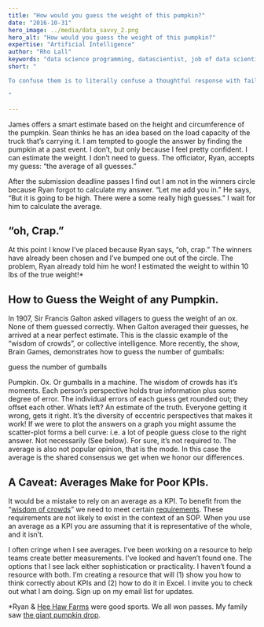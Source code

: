 ```yaml
---
title: "How would you guess the weight of this pumpkin?"
date: "2016-10-31"
hero_image: ../media/data_savvy_2.png
hero_alt: "How would you guess the weight of this pumpkin?"
expertise: "Artificial Intelligence"
author: "Rho Lall"
keywords: "data science programming, datascientist, job of data scientist, data driven insights, data driven solutions"
short: "

To confuse them is to literally confuse a thoughtful response with failing to respond.

"

---
```

James offers a smart estimate based on the height and circumference of the pumpkin. Sean thinks he has an idea based on the load capacity of the truck that’s carrying it. I am tempted to google the answer by finding the pumpkin at a past event. I don’t, but only because I feel pretty confident. I can estimate the weight. I don’t need to guess. The officiator, Ryan, accepts my guess: “the average of all guesses.”

After the submission deadline passes I find out I am not in the winners circle because Ryan forgot to calculate my answer. “Let me add you in.” He says, “But it is going to be high. There were a some really high guesses.” I wait for him to calculate the average.

 

## “oh, Crap.”

At this point I know I’ve placed because Ryan says, “oh, crap.” The winners have already been chosen and I’ve bumped one out of the circle. The problem, Ryan already told him he won! I estimated the weight to within 10 lbs of the true weight!*

 

## How to Guess the Weight of any Pumpkin.

In 1907, Sir Francis Galton asked villagers to guess the weight of an ox. None of them guessed correctly. When Galton averaged their guesses, he arrived at a near perfect estimate. This is the classic example of the “wisdom of crowds”, or collective intelligence. More recently, the show, Brain Games, demonstrates how to guess the number of gumballs:

guess the number of gumballs

Pumpkin. Ox. Or gumballs in a machine. The wisdom of crowds has it’s moments. Each person’s perspective holds true information plus some degree of error. The individual errors of each guess get rounded out; they offset each other. Whats left? An estimate of the truth. Everyone getting it wrong, gets it right. It’s the diversity of eccentric perspectives that makes it work!  If we were to plot the answers on a graph you might assume the scatter-plot forms a bell curve: i.e. a lot of people guess close to the right answer. Not necessarily (See below). For sure, it’s not required to. The average is also not popular opinion, that is the mode. In this case the average is the shared consensus we get when we honor our differences.



## A Caveat: Averages Make for Poor KPIs.
It would be a mistake to rely on an average as a KPI. To benefit from the “[wisdom of crowds](https://www.amazon.com/gp/product/0385721706/ref=as_li_qf_sp_asin_il_tl?ie=UTF8&tag=smarexceshor-20&camp=1789&creative=9325&linkCode=as2&creativeASIN=0385721706&linkId=4803c6cf0b0092caaabf3bf7286b6a68
)” we need to meet certain [requirements](https://en.wikipedia.org/wiki/The_Wisdom_of_Crowds#Four_elements_required_to_form_a_wise_crowd). These requirements are not likely to exist in the context of an SOP. When you use an average as a KPI you are assuming that  it is representative of the whole, and it isn’t.

I often cringe when I see averages. I’ve been working on a resource to help teams create better measurements. I’ve looked and haven’t found one.  The options that I see lack either sophistication or practicality. I haven’t found a resource with both. I’m creating a resource that will (1) show you how to think correctly about KPIs and (2) how to do it in Excel. I invite you to check out what I am doing. Sign up on my email list for updates.

*Ryan & [Hee Haw Farms](http://www.heehawfarms.com/) were good sports. We all won passes. My family saw [the giant pumpkin drop](http://www.heehawfarms.com/activities/giant-pumpkin-drop).
